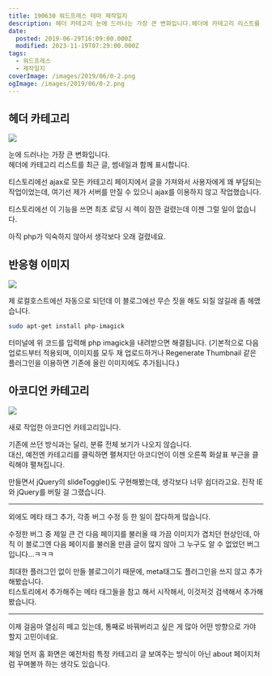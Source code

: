 ```yaml
---
title: 190630 워드프레스 테마 제작일지
description: 헤더 카테고리 눈에 드러나는 가장 큰 변화입니다.헤더에 카테고리 리스트를 최근 글, 썸네일과 함께 표시합니다. 티스토리에선 ajax로 모든 카테고리 페이지에서 글을 가져와서 사용자에게 꽤 부담되는 작업이었는데, 여기선 제가 서버를 만질 수 있으니 ajax를 이용하지 않고 작업했습니다. 티스토리에선 이 기능을 쓰면 최초 로딩 시 렉이 잠깐 걸렸는데 이젠 그럴 일이 없습니다. 아직 php가 익숙하지 않아서 생각보다 오래
date:
  posted: 2019-06-29T16:09:00.000Z
  modified: 2023-11-19T07:29:00.000Z
tags:
  - 워드프레스
  - 제작일지
coverImage: /images/2019/06/0-2.png
ogImage: /images/2019/06/0-2.png
---
```


## 헤더 카테고리

![](/images/2019/06/0-2.png)

눈에 드러나는 가장 큰 변화입니다.  
헤더에 카테고리 리스트를 최근 글, 썸네일과 함께 표시합니다.

티스토리에선 ajax로 모든 카테고리 페이지에서 글을 가져와서 사용자에게 꽤 부담되는 작업이었는데, 여기선 제가 서버를 만질 수 있으니 ajax를 이용하지 않고 작업했습니다.

티스토리에선 이 기능을 쓰면 최초 로딩 시 렉이 잠깐 걸렸는데 이젠 그럴 일이 없습니다.

아직 php가 익숙하지 않아서 생각보다 오래 걸렸네요.

## 반응형 이미지

![](/images/2019/06/1.png)

제 로컬호스트에선 자동으로 되던데 이 블로그에선 무슨 짓을 해도 되질 않길래 좀 헤맸습니다.

```sh
sudo apt-get install php-imagick
```

터미널에 위 코드를 입력해 php imagick을 내려받으면 해결됩니다. (기본적으로 다음 업로드부터 적용되며, 이미지를 모두 재 업로드하거나 Regenerate Thumbnail 같은 플러그인을 이용하면 기존에 올린 이미지에도 추가됩니다.)

## 아코디언 카테고리

![](/images/2019/06/2.png)

새로 작업한 아코디언 카테고리입니다.

기존에 쓰던 방식과는 달리, 분류 전체 보기가 나오지 않습니다.  
대신, 예전엔 카테고리를 클릭하면 펼쳐지던 아코디언이 이젠 오른쪽 화살표 부근을 클릭해야 펼쳐집니다.

만들면서 jQuery의 slideToggle()도 구현해봤는데, 생각보다 너무 쉽더라고요. 진작 IE와 jQuery를 버릴 걸 그랬습니다.

---

외에도 메타 태그 추가, 각종 버그 수정 등 한 일이 잡다하게 많습니다.

수정한 버그 중 제일 큰 건 다음 페이지를 불러올 때 가끔 이미지가 겹치던 현상인데, 아직 이 블로그엔 다음 페이지를 불러올 만큼 글이 많지 않아 그 누구도 알 수 없었던 버그입니다…ㅋㅋㅋ

최대한 플러그인 없이 만들 블로그이기 때문에, meta태그도 플러그인을 쓰지 않고 추가해봤습니다.  
티스토리에서 추가해주는 메타 태그들을 참고 해서 시작해서, 이것저것 검색해서 추가해봤습니다.

---

이제 걸음마 열심히 떼고 있는데, 통째로 바꿔버리고 싶은 게 많아 어떤 방향으로 가야 할지 고민이네요.

제일 먼저 홈 화면은 예전처럼 특정 카테고리 글 보여주는 방식이 아닌 about 페이지처럼 꾸며볼까 하는 생각도 있습니다.